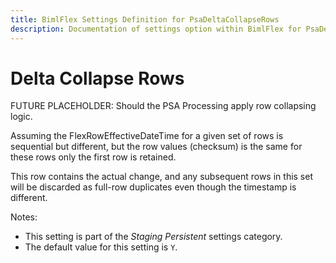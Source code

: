 ```yaml
---
title: BimlFlex Settings Definition for PsaDeltaCollapseRows
description: Documentation of settings option within BimlFlex for PsaDeltaCollapseRows
---
```

<head>
  <meta name="varigenceProduct" content="BimlFlex"></meta>
  <meta name="varigenceArticleType" content="Reference"></meta>
</head>

# Delta Collapse Rows

FUTURE PLACEHOLDER: Should the PSA Processing apply row collapsing logic.

Assuming the FlexRowEffectiveDateTime for a given set of rows is sequential but different, but the row values (checksum) is the same for these rows only the first row is retained.

This row contains the actual change, and any subsequent rows in this set will be discarded as full-row duplicates even though the timestamp is different.

Notes:

* This setting is part of the *Staging Persistent* settings category.
* The default value for this setting is `Y`.

